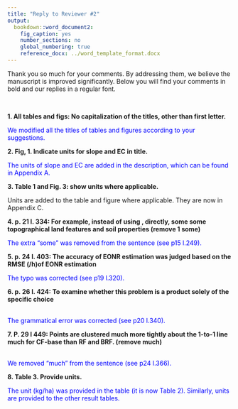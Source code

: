 ```yaml
---
title: "Reply to Reviewer #2"
output:
  bookdown::word_document2:
    fig_caption: yes
    number_sections: no
    global_numbering: true
    reference_docx: ../word_template_format.docx
---
```


Thank you so much for your comments. By addressing them, we believe the manuscript is improved significantly. Below you will find your comments in bold and our replies in a regular font.

<br>

**1. All tables and figs: No capitalization of the titles, other than first letter.**

<span style="color:blue"> 
We modified all the titles of tables and figures according to your suggestions.
</span>


**2. Fig, 1. Indicate units for slope and EC in title.**

<span style="color:blue"> 
The units of slope and EC are added in the description, which can be found in Appendix A.
</span>


**3. Table 1 and Fig. 3: show units where applicable.**
<span style="color:blue"> 
 
Units are added to the table and figure where applicable. They are now in Appendix C.
</span>


**4. p. 21 l. 334: For example, instead of using , directly, some some topographical land features and soil properties (remove 1 some)**

<span style="color:blue"> 
The extra "some" was removed from the sentence (see p15 l.249).
</span>


**5. p. 24 l. 403: The accuracy of EONR estimation was judged based on the RMSE (/h)of EONR estimation**

<span style="color:blue"> 
The typo was corrected (see p19 l.320). 
</span>


**6. p. 26 l. 424: To examine whether this problem is a product solely of the specific choice**

<span style="color:blue">  
The grammatical error was corrected (see p20 l.340). 
</span>

**7. P. 29 l 449: Points are clustered much more tightly about the 1-to-1 line much for CF-base than RF and BRF. (remove much)**

<span style="color:blue">  
We removed "much" from the sentence (see p24 l.366).
</span>


**8. Table 3. Provide units.**

<span style="color:blue"> 
The unit (kg/ha) was provided in the table (it is now Table 2). Similarly, units are provided to the other result tables.
</span>

